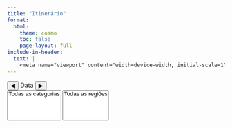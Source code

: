 ```yaml
---
title: "Itinerário"
format:
  html:
    theme: cosmo
    toc: false
    page-layout: full
include-in-header:
  text: |
    <meta name="viewport" content="width=device-width, initial-scale=1">
---
```


```{=html}

<!-- Estilos -->
<link rel="stylesheet" href="styles.css">
<link rel="stylesheet" href="https://unpkg.com/leaflet/dist/leaflet.css" />
<script src="https://unpkg.com/leaflet/dist/leaflet.js"></script>

<!-- Conteúdo -->
<div class="site-container">

  <!-- Barra de navegação -->
  <nav class="navbar">
    <div class="nav-controls">
      <button id="prev-day">◀</button>
      <span id="current-day">Data</span>
      <button id="next-day">▶</button>
    </div>
    <div class="nav-filtros">
      <select id="filter-type" multiple>
        <option value="">Todas as categorias</option>
      </select>
      <select id="filter-area" multiple>
        <option value="">Todas as regiões</option>
      </select>
    </div>
  </nav>

  <!-- Conteúdo principal -->
  <main class="content">
    <div id="agenda" class="agenda"></div>
    <div id="map" class="map"></div>
  </main>

</div>

<script src="app.js"></script>

```

